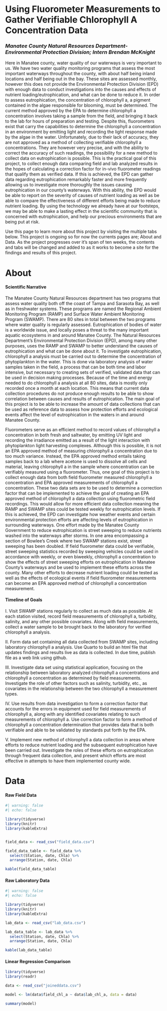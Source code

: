 # Using Fluorometer Measurements to Gather Verifiable Chlorophyll A Concentration Data

### *Manatee County Natural Resources Department-Environmental Protection Division; Intern Brendan McKnight*

Here in Manatee county, water quality of our waterways is very important to us. We have two water quality monitoring programs that assess the most important waterways throughout the county, with about half being inland locations and half being out in the bay. These sites are assessed monthly, however this does not provide the Environmental Protection Division (EPD) with enough data to conduct investigations into the causes and effects of nutrient loading/eutrophication, and what can be done to reduce it. In order to assess eutrophication, the concentration of chlorophyll a, a pigment contained in the algae responsible for blooming, must be determined. The current method approved by the EPA to determine chlorophyll a concentration involves taking a sample from the field, and bringing it back to the lab for hours of preparation and testing. Despite this, fluorometers exist that carry the capabilities to determine the chlorophyll a concentration in an environment by emitting light and recording the light response made by the algae in the water. Unfortunately, due to their lack of accuracy, they are not approved as a method of collecting verifiable chlorophyll a concentrations. They are however very precise, and with the ability to correct the accuracy of such readings, the possibility for a new method to collect data on eutrophication is possible. This is the practical goal of this project, to collect enough data comparing field and lab analyzed results in the hopes of calculating a correction factor for in-vivo fluorometer readings that qualify them as verified data. If this is achieved, the EPD can gather data regarding eutrophication remarkably faster and more frequently allowing us to investigate more thoroughly the issues causing eutrophication in our county's waterways. With this ability, the EPD would be able to report on the severity of causes of nutrient loading as well as be able to compare the effectiveness of different efforts being made to reduce nutrient loading. By using the technology we already have at our footsteps, we may be able to make a lasting effect in the scientific community that is concerned with eutrophication, and help our precious environments that are being put at risk.

Use this page to learn more about this project by visiting the multiple tabs below. This project is ongoing so for now the currents pages are; About and Data. As the project progresses over it's span of ten weeks, the contents and tabs will be changed and added to as it works to become a site for the findings and results of this project.

# About

#### Scientific Narrative

The Manatee County Natural Resources department has two programs that assess water quality both off the coast of Tampa and Sarasota Bay, as well as in freshwater systems. These programs are named the Regional Ambient Monitoring Program (RAMP) and Surface Water Ambient Monitoring Program (SWAMP). There are 80 sites in total between the two programs where water quality is regularly assessed. Eutrophication of bodies of water is a worldwide issue, and locally poses a threat to the many important aquatic ecosystems in and around Manatee County. The Natural Resources Department’s Environmental Protection Division (EPD), among many other purposes, uses the RAMP and SWAMP to better understand the causes of eutrophication and what can be done about it. To investigate eutrophication, chlorophyll a analysis must be carried out to determine the concentration of phytoplankton in the water. This is done via laboratory analysis of water samples taken in the field, a process that can be both time and labor intensive, but necessary to creating sets of verified, validated data that can be used in decision making processes. Because of the time and energy needed to do chlorophyll a analysis at all 80 sites, data is mostly only recorded once a month at each location. This means that current data collection procedures do not produce enough results to be able to show correlation between causes and results of eutrophication. The main goal of this project is to be able to increase the amount of data collections that can be used as reference data to assess how protection efforts and ecological events affect the level of eutrophication in the waters in and around Manatee County.

Fluorometers serve as an efficient method to record values of chlorophyll a concentration in both fresh and saltwater, by emitting UV light and recording the irradiance emitted as a result of the light interaction with phytoplankton light harvesting complexes. Although this is possible, it is not an EPA approved method of measuring chlorophyll a concentration due to too much variance. Instead, the EPA approved method entails taking samples back to a lab where acetone is used to dissolve all cells and material, leaving chlorophyll a in the sample where concentration can be verifiably measured using a fluorometer. Thus, one goal of this project is to collect enough data from both field fluorometer measured chlorophyll a concentration and EPA approved measurements of chlorophyll a concentration. These two data sets are to be used to determine a correction factor that can be implemented to achieve the goal of creating an EPA approved method of chlorophyll a data collection using fluorometric field recordings. This would allow for more efficient data collection meaning the RAMP and SWAMP sites could be tested weekly for eutrophication levels. If this is achieved, the EPD can investigate how weather events and certain environmental protection efforts are affecting levels of eutrophication in surrounding waterways. One effort made by the Manatee County Government to reduce eutrophication is street sweeping to reduce nutrients washed into the waterways after storms. In one area encompassing a section of Bowlee’s Creek where two SWAMP stations exist, street sweeping has been doubled. If field fluorometer data could be verifiable, street sweeping statistics recorded by sweeping vehicles could be used in accordance with weekly, or even biweekly, chlorophyll a concentration to show the effects of street sweeping efforts on eutrophication in Manatee County’s waterways and be used to implement these efforts across the county. Many other efforts to decrease nutrient loading could be tested as well as the effects of ecological events if field fluorometer measurements can become an EPA approved method of chlorophyll a concentration measurement.

#### Timeline of Goals

I. Visit SWAMP stations regularly to collect as much data as possible. At each station visited, record field measurements of chlorophyll a, turbidity, salinity, and any other possible covariates. Along with field measurements, collect a water sample to be brought back to the laboratory for verified chlorophyll a analysis.

II\. Form data set containing all data collected from SWAMP sites, including laboratory chlorophyll a analysis. Use Quarto to build an html file that updates findings and results live as data is collected. In due time, publish file as a web link using github.

III\. Investigate data set using statistical application, focusing on the relationship between laboratory analyzed chlorophyll a concentrations and chlorophyll a concentration as determined by field measurements. Investigate the role of other factors such as salinity, turbidity, etc., as covariates in the relationship between the two chlorophyll a measurement types.

IV\. Use results from data investigation to form a correction factor that accounts for the errors in equipment used for field measurements of chlorophyll a, along with any identified covariates relating to such measurements of chlorophyll a. Use correction factor to form a method of chlorophyll a concentration determination that provides data that is both verifiable and able to be validated by standards put forth by the EPA.

V. Implement new method of chlorophyll a data collection in areas where efforts to reduce nutrient loading and the subsequent eutrophication have been carried out. Investigate the roles of these efforts on eutrophication through frequent data collection, and present which efforts are most effective in attempts to have them implemented county wide.

# Data

#### Raw Field Data

```r
#| warning: false
#| echo: false

library(tidyverse)
library(knitr)
library(kableExtra)


field_data <- read_csv("field_data.csv")

field_data_table <- field_data %>%
  select(Station, date, Chla) %>%
  arrange(Station, date, Chla)

kable(field_data_table)
```

#### Raw Laboratory Data

```r
#| warning: false
#| echo: false

library(tidyverse)
library(knitr)
library(kableExtra)

lab_data <- read_csv("lab_data.csv")

lab_data_table <- lab_data %>%
  select(Station, date, Chla) %>%
  arrange(Station, date, Chla)

kable(lab_data_table)
```

#### Linear Regression Comparison

```r
library(tidyverse)
library(readr)

data <- read_csv("joineddata.csv")

model <- lm(data$field_chl_a ~ data$lab_chl_a, data = data)

summary(model)

```
